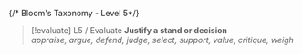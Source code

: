 {/* Bloom's Taxonomy - Level 5*/}
> [!evaluate] L5 / Evaluate
> **Justify a stand or decision**<br/>
> *appraise, argue, defend, judge, select, support, value, critique, weigh*
